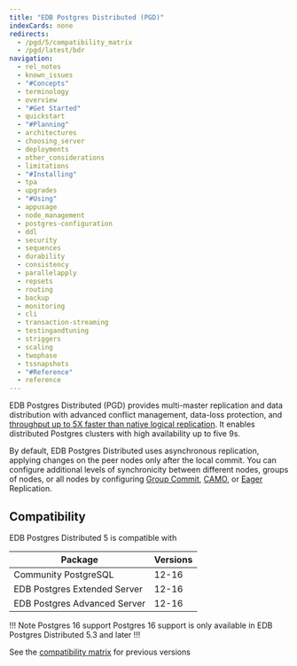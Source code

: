 ```yaml
---
title: "EDB Postgres Distributed (PGD)"
indexCards: none
redirects:
  - /pgd/5/compatibility_matrix
  - /pgd/latest/bdr
navigation:
  - rel_notes
  - known_issues
  - "#Concepts"
  - terminology
  - overview
  - "#Get Started"
  - quickstart
  - "#Planning"
  - architectures
  - choosing_server
  - deployments
  - other_considerations
  - limitations
  - "#Installing"
  - tpa
  - upgrades
  - "#Using"
  - appusage
  - node_management
  - postgres-configuration
  - ddl
  - security
  - sequences
  - durability
  - consistency
  - parallelapply
  - repsets
  - routing
  - backup
  - monitoring
  - cli
  - transaction-streaming
  - testingandtuning
  - striggers
  - scaling
  - twophase
  - tssnapshots
  - "#Reference"
  - reference
---
```



EDB Postgres Distributed (PGD) provides multi-master replication and data distribution with advanced conflict management, data-loss protection, and [throughput up to 5X faster than native logical replication](https://www.enterprisedb.com/blog/performance-improvements-edb-postgres-distributed). It enables distributed Postgres clusters with high availability up to five 9s.

By default, EDB Postgres Distributed uses asynchronous replication, applying changes on
the peer nodes only after the local commit. You can configure additional levels of synchronicity between different nodes, groups of nodes, or all nodes by configuring
[Group Commit](durability/group-commit), [CAMO](durability/camo), or
[Eager](consistency/eager) Replication.

## Compatibility

EDB Postgres Distributed 5 is compatible with

 Package | Versions
-------- | ------------
Community PostgreSQL | 12-16
EDB Postgres Extended Server | 12-16
EDB Postgres Advanced Server | 12-16

!!! Note Postgres 16 support
Postgres 16 support is only available in EDB Postgres Distributed 5.3 and later
!!!

See the [compatibility matrix](/pgd/4/#compatibility-matrix) for previous versions
